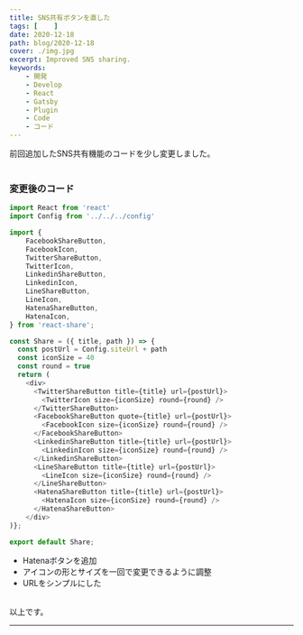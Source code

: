 ```yaml
---
title: SNS共有ボタンを直した
tags: [    ]
date: 2020-12-18
path: blog/2020-12-18
cover: ./img.jpg
excerpt: Improved SNS sharing.
keywords:
    - 開発
    - Develop
    - React
    - Gatsby
    - Plugin
    - Code
    - コード
---
```


<Link to="/blog/2020-12-17">前回</Link>追加したSNS共有機能のコードを少し変更しました。
<br/><br/>

### 変更後のコード

```javascript
import React from 'react'
import Config from '../../../config'

import {
    FacebookShareButton,
    FacebookIcon,
    TwitterShareButton,
    TwitterIcon,
    LinkedinShareButton,
    LinkedinIcon,
    LineShareButton,
    LineIcon,
    HatenaShareButton,
    HatenaIcon,
} from 'react-share';

const Share = ({ title, path }) => {
  const postUrl = Config.siteUrl + path
  const iconSize = 40
  const round = true
  return (
    <div>
      <TwitterShareButton title={title} url={postUrl}>
        <TwitterIcon size={iconSize} round={round} />
      </TwitterShareButton>
      <FacebookShareButton quote={title} url={postUrl}>
        <FacebookIcon size={iconSize} round={round} />
      </FacebookShareButton>
      <LinkedinShareButton title={title} url={postUrl}>
        <LinkedinIcon size={iconSize} round={round} />
      </LinkedinShareButton>
      <LineShareButton title={title} url={postUrl}>
        <LineIcon size={iconSize} round={round} />
      </LineShareButton>
      <HatenaShareButton title={title} url={postUrl}>
        <HatenaIcon size={iconSize} round={round} />
      </HatenaShareButton>
    </div>
)};

export default Share;
```

- Hatenaボタンを追加
- アイコンの形とサイズを一回で変更できるように調整
- URLをシンプルにした
<br/><br/>

以上です。

---